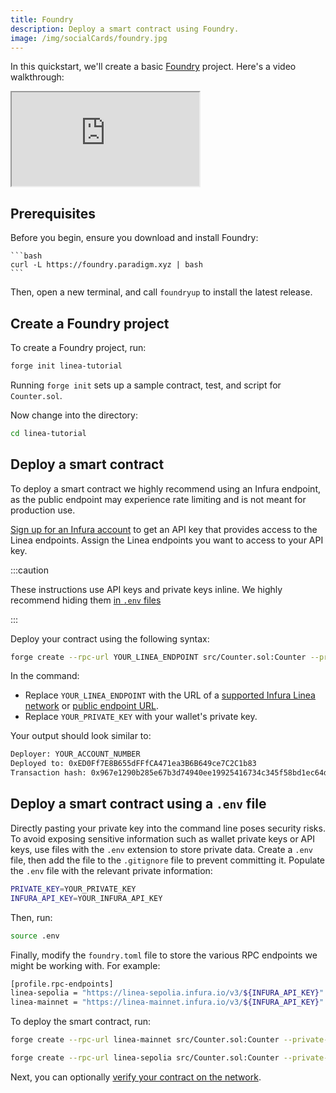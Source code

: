 ```yaml
---
title: Foundry
description: Deploy a smart contract using Foundry.
image: /img/socialCards/foundry.jpg
---
```



In this quickstart, we'll create a basic [Foundry](https://book.getfoundry.sh/) project. Here's a video walkthrough:

<div class="center-container">
    <div class="video-container">
      <iframe
        class="video-iframe"
        src="https://youtube.com/embed/nvRvlel3iTQ?si=no67QFjDpeyyfwsG"
        title="How to deploy a smart contract on Linea with Foundry"
        allow="accelerometer; autoplay; clipboard-write; encrypted-media; gyroscope; picture-in-picture; web-share"
        allowFullScreen></iframe>
    </div>
</div>

## Prerequisites

Before you begin, ensure you download and install Foundry:

    ```bash
    curl -L https://foundry.paradigm.xyz | bash
    ```

Then, open a new terminal, and call `foundryup` to install the latest release.

## Create a Foundry project

To create a Foundry project, run:

```bash
forge init linea-tutorial
```

Running `forge init` sets up a sample contract, test, and script for `Counter.sol`.

Now change into the directory:

```bash
cd linea-tutorial
```

## Deploy a smart contract

To deploy a smart contract we highly recommend using an Infura endpoint, as the public endpoint may 
experience rate limiting and is not meant for production use.

[Sign up for an Infura account](https://docs.infura.io/api/getting-started) to get an API key that
provides access to the Linea endpoints. Assign the Linea endpoints you want to access to your API key.

:::caution

These instructions use API keys and private keys inline. We highly recommend hiding them
[in `.env` files](#deploy-a-smart-contract-using-a-env-file)

:::

Deploy your contract using the following syntax:

```bash
forge create --rpc-url YOUR_LINEA_ENDPOINT src/Counter.sol:Counter --private-key YOUR_PRIVATE_KEY
```

In the command:

- Replace `YOUR_LINEA_ENDPOINT` with the URL of a
    [supported Infura Linea network](https://docs.metamask.io/services/get-started/endpoints/)
    or [public endpoint URL](../../build/network-info.mdx).
- Replace `YOUR_PRIVATE_KEY` with your wallet's private key.

Your output should look similar to:

```bash
Deployer: YOUR_ACCOUNT_NUMBER
Deployed to: 0xED0Ff7E8B655dFFfCA471ea3B6B649ce7C2C1b83
Transaction hash: 0x967e1290b285e67b3d74940ee19925416734c345f58bd1ec64dcea134647d7ee
```

## Deploy a smart contract using a `.env` file

Directly pasting your private key into the command line poses security risks. To avoid exposing 
sensitive information such as wallet private keys or API keys, use files with the `.env` extension 
to store private data. Create a `.env` file, then add the file to the `.gitignore` file to prevent 
committing it. Populate the `.env` file with the relevant private information:

```bash
PRIVATE_KEY=YOUR_PRIVATE_KEY
INFURA_API_KEY=YOUR_INFURA_API_KEY
```

Then, run:

```bash
source .env
```

Finally, modify the `foundry.toml` file to store the various RPC endpoints we might be working with. For example:

```bash
[profile.rpc-endpoints]
linea-sepolia = "https://linea-sepolia.infura.io/v3/${INFURA_API_KEY}"
linea-mainnet = "https://linea-mainnet.infura.io/v3/${INFURA_API_KEY}"
```

To deploy the smart contract, run:

<Tabs className="my-tabs">
  <TabItem value="Mainnet" label="Mainnet" default>

```bash
forge create --rpc-url linea-mainnet src/Counter.sol:Counter --private-key $PRIVATE_KEY
```

</TabItem>

<TabItem value="Sepolia" label="Sepolia">

```bash
forge create --rpc-url linea-sepolia src/Counter.sol:Counter --private-key $PRIVATE_KEY
```

  </TabItem>
</Tabs>

Next, you can optionally [verify your contract on the network](../verify-smart-contract/foundry.mdx).
